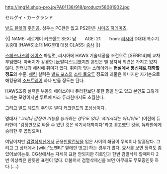 http://img14.shop-pro.jp/PA01138/918/product/58081902.jpg

セルゲイ・カークランド

[[발드 뷸렛]]의 [[주인공]]. 성우는 PC판은 없고 PS2판은 [[시미즈 히데미츠]].


{{|
NAME: 세르게이 커크랜드
SEX: 남　　AGE: 21　　from: [[러시아]]
D대대 특수기동중대 [HAWS]소대 MG분대 대장 
CLASS: [[중사]]
|}}

[[스페츠나츠]]의 [[에이스]] 파일럿, 러시아에 HAWS 기술제공을 조건으로 [SERR14]에 교차부임했다. 아버지가 강경한 [反발디스트]였지만 본인은 별 정치적 의견은 가지고 있지 않다. 인터넷과 해킹에 취미가 있다. 취미가 맞는 스테이와는 '''현실에서 통신체로 대화할 정도'''의 수준. [[해킹]] 실력은 [[발드 포스]]의 [[소마 토오루]] 정도의 괴물은 아니지만 자기손으로 해킹용의 [[소프트웨어]] 하나 만들 정도는 된다.

HAWS조종 실력은 부동의 에이스이나 듀라한보단 못한 평을 받고 있고 본인도 그렇게 느끼는 모양이지만 루트에 따라 듀라한마저도 초월한다.

그리고 [[발드 헤드]]의 주인공 [[발디 커크랜드]]의 조상님이다.

명대사
''"그러나 감정이 기능을 능가하는 경우도 있다. 석기시대는 아니어도"''
(이전에 듀라한이 "감정만으로 싸울 수 있던 것은 석기시대까지다"라고 경고했던 것을, 듀라한에게 승리한 후 곱씹으며)

여담이지만 [[검열삭제]]신에서 군용[[반팔런닝]]을 입은 사이의 쇄골이 무척이나 알흠답다. 그리고 그 상태에서 [wiki:"노팬티" 밑에만 벗고] 하는 경우가 많다. 묘사를 보면 정력도 좀 있어보이는듯. CG상에서는 자세히 표현 안되지만 히로인과 한번 검열삭제 할때마다 2번 이상씩은 한듯한 표현이 많다. 더불어서 검열삭제신을 보면 아무래도 무모증인듯 하다.(....) 
